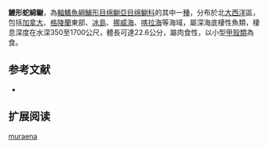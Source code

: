 {{Speciesbox
| name = 鰻形蛇綿鳚
| image = 
| status = NE
| status_system = IUCN3.1
| genus = Lycenchelys
| species = muraena
| authority = [[Collett|Collett]], 1878
| synonyms = *''Lycodes muraena''<br /><small>Collett, 1878</small>
}}

'''鰻形蛇綿鳚'''，為[[輻鰭魚綱|輻鰭魚綱]][[鱸形目|鱸形目]][[绵鳚亞目|绵鳚亞目]][[绵鳚科|绵鳚科]]的其中一[[種|種]]，分布於北[[大西洋|大西洋]]區，包括[[加拿大|加拿大]]、[[格陵蘭|格陵蘭]]東部、[[冰島|冰島]]、[[挪威海|挪威海]]、[[喀拉海|喀拉海]]等海域，屬深海底棲性魚類，棲息深度在水深350至1700公尺，體長可達22.6公分，屬肉食性，以小型[[甲殼類|甲殼類]]為食。

==参考文献==
*{{FishBase_species|genus=Lycenchelys|species=muraena|year=2011|month=12}}

== 扩展阅读 ==
{{refbegin}}
{{wikispecies-inline|Lycenchelys muraena|鰻形蛇綿鳚}}
{{refend}}
{{Taxonbar|from=Q139290}}

[[Category:蛇綿鳚属|muraena]]


{{鱸形目小作品}}